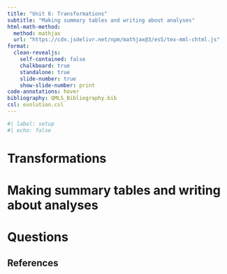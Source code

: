 ```yaml
---
title: "Unit 6: Transformations"
subtitle: "Making summary tables and writing about analyses"
html-math-method:
  method: mathjax
  url: "https://cdn.jsdelivr.net/npm/mathjax@3/es5/tex-mml-chtml.js"
format:
  clean-revealjs:
    self-contained: false
    chalkboard: true
    standalone: true
    slide-number: true
    show-slide-number: print
code-annotations: hover
bibliography: QMLS_Bibliography.bib
csl: evolution.csl
---
```


```r
#| label: setup
#| echo: false
```


# Transformations {background-color="#40666e"}


# Making summary tables and writing about analyses {background-color="#40666e"}


# Questions {background-color="#f8c471"}


## References

::: {#refs}
:::

